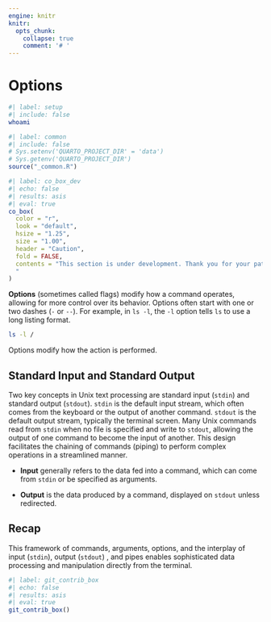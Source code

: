 ```yaml
---
engine: knitr
knitr:
  opts_chunk: 
    collapse: true
    comment: '# '
---
```


# Options {#sec-options}

```bash
#| label: setup
#| include: false
whoami
```


```r
#| label: common
#| include: false
# Sys.setenv('QUARTO_PROJECT_DIR' = 'data')
# Sys.getenv('QUARTO_PROJECT_DIR')
source("_common.R")
```


```r
#| label: co_box_dev
#| echo: false
#| results: asis
#| eval: true
co_box(
  color = "r",
  look = "default", 
  hsize = "1.25", 
  size = "1.00", 
  header = "Caution", 
  fold = FALSE,
  contents = "This section is under development. Thank you for your patience.
  "
)
```

**Options** (sometimes called flags) modify how a command operates, allowing for more control over its behavior. Options often start with one or two dashes (`-` or `--`). For example, in `ls -l`, the `-l` option tells `ls` to use a long listing format.

```bash
ls -l /
```

Options modify how the action is performed.

## Standard Input and Standard Output

Two key concepts in Unix text processing are standard input (`stdin`) and standard output (`stdout`). `stdin` is the default input stream, which often comes from the keyboard or the output of another command. `stdout` is the default output stream, typically the terminal screen. Many Unix commands read from `stdin` when no file is specified and write to `stdout`, allowing the output of one command to become the input of another. This design facilitates the chaining of commands (piping) to perform complex operations in a streamlined manner.

-   **Input** generally refers to the data fed into a command, which can come from `stdin` or be specified as arguments.

-   **Output** is the data produced by a command, displayed on `stdout` unless redirected.


## Recap

This framework of commands, arguments, options, and the interplay of input (`stdin`), output (`stdout`) , and pipes enables sophisticated data processing and manipulation directly from the terminal.

```r
#| label: git_contrib_box
#| echo: false
#| results: asis
#| eval: true
git_contrib_box()
```